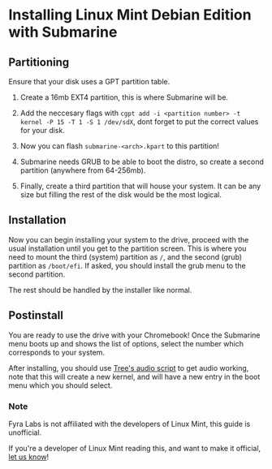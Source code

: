 # Installing Linux Mint Debian Edition with Submarine

## Partitioning

Ensure that your disk uses a GPT partition table.

1. Create a 16mb EXT4 partition, this is where Submarine will be.

2. Add the neccesary flags with `cgpt add -i <partition number> -t kernel -P 15 -T 1 -S 1 /dev/sdX`, dont forget to put the correct values for your disk.

3. Now you can flash `submarine-<arch>.kpart` to this partition!

4. Submarine needs GRUB to be able to boot the distro, so create a second partition (anywhere from 64-256mb).

5. Finally, create a third partition that will house your system. It can be any size but filling the rest of the disk would be the most logical.

## Installation

Now you can begin installing your system to the drive, proceed with the usual installation until you get to the partition screen. This is where you need to mount the third (system) partition as `/`, and the second (grub) partition as `/boot/efi`. If asked, you should install the grub menu to the second partition.

The rest should be handled by the installer like normal.

## Postinstall

You are ready to use the drive with your Chromebook! Once the Submarine menu boots up and shows the list of options, select the number which corresponds to your system.

After installing, you should use [Tree's audio script](https://github.com/WeirdTreeThing/chromebook-linux-audio) to get audio working, note that this will create a new kernel, and will have a new entry in the boot menu which you should select.

### Note

Fyra Labs is not affiliated with the developers of Linux Mint, this guide is unofficial.

If you're a developer of Linux Mint reading this, and want to make it official, [let us know](mailto:contact@fyralabs.com)!
